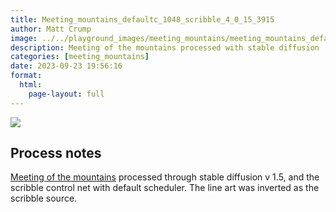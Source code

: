 ```yaml
---
title: Meeting_mountains_defaultc_1048_scribble_4_0_15_3915
author: Matt Crump
image: ../../playground_images/meeting_mountains/meeting_mountains_defaultC_1048_scribble_4_0_15_3915.jpeg
description: Meeting of the mountains processed with stable diffusion
categories: [meeting_mountains]
date: 2023-09-23 19:56:16
format:
  html:
    page-layout: full
---
```


![](../../playground_images/meeting_mountains/meeting_mountains_defaultC_1048_scribble_4_0_15_3915.jpeg)

## Process notes

[Meeting of the mountains](https://www.crumplab.com/things/things/Colorlands/Meeting_Of_The_Mountains.html) processed through stable diffusion v 1.5, and the scribble control net with default scheduler. The line art was inverted as the scribble source.

